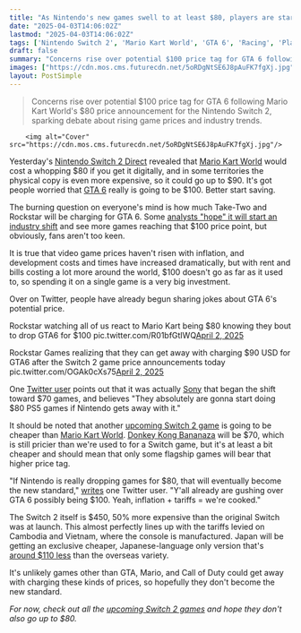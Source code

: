 ```yaml
---
title: "As Nintendo's new games swell to at least $80, players are starting to get worried that Rockstar's about to take its shot at a $100 GTA 6"
date: "2025-04-03T14:06:02Z"
lastmod: "2025-04-03T14:06:02Z"
tags: ['Nintendo Switch 2', 'Mario Kart World', 'GTA 6', 'Racing', 'Platformer', 'Open-World', 'Nintendo', 'Rockstar', 'Sony', 'Game Pricing']
draft: false
summary: "Concerns rise over potential $100 price tag for GTA 6 following Mario Kart World's $80 price announcement for the Nintendo Switch 2, sparking debate about rising game prices and industry trends."
images: ["https://cdn.mos.cms.futurecdn.net/5oRDgNtSE6J8pAuFK7fgXj.jpg"]
layout: PostSimple
---
```

> Concerns rise over potential $100 price tag for GTA 6 following Mario Kart World's $80 price announcement for the Nintendo Switch 2, sparking debate about rising game prices and industry trends.


        <img alt="Cover" src="https://cdn.mos.cms.futurecdn.net/5oRDgNtSE6J8pAuFK7fgXj.jpg"/>
        
Yesterday's [<u>Nintendo Switch 2 Direct</u>](https://www.gamesradar.com/games/nintendo-switch-2-direct-april-2025-everything-announced/) revealed that [<u>Mario Kart World</u>](https://www.gamesradar.com/games/racing/mario-kart-world-hands-on-preview-first-impressions-april-2025/) would cost a whopping $80 if you get it digitally, and in some territories the physical copy is even more expensive, so it could go up to $90. It's got people worried that [<u>GTA 6</u>](https://www.gamesradar.com/gta-6-guide/) really is going to be $100. Better start saving.

The burning question on everyone's mind is how much Take-Two and Rockstar will be charging for GTA 6. Some [<u>analysts "hope" it will start an industry shift</u>](https://www.gamesradar.com/games/grand-theft-auto/as-some-analysts-hope-gta-6-will-normalize-usd100-games-one-baldurs-gate-3-dev-points-out-that-prices-havent-risen-with-inflation/) and see more games reaching that $100 price point, but obviously, fans aren't too keen.

It is true that video game prices haven't risen with inflation, and development costs and times have increased dramatically, but with rent and bills costing a lot more around the world, $100 doesn't go as far as it used to, so spending it on a single game is a very big investment.

Over on Twitter, people have already begun sharing jokes about GTA 6's potential price.

Rockstar watching all of us react to Mario Kart being $80 knowing they bout to drop GTA6 for $100 pic.twitter.com/R01bfGtIWQ[April 2, 2025](https://twitter.com/cantworkitout/status/1907448225902010768)

Rockstar Games realizing that they can get away with charging $90 USD for GTA6 after the Switch 2 game price announcements today pic.twitter.com/OGAk0cXs75[April 2, 2025](https://twitter.com/cantworkitout/status/1907442720169242995)

One [Twitter user](https://x.com/PsySmasher/status/1907515288502882504) points out that it was actually [Sony](https://www.gamesradar.com/tag/sony/) that began the shift toward $70 games, and believes "They absolutely are gonna start doing $80 PS5 games if Nintendo gets away with it."

It should be noted that another [<u>upcoming Switch 2 game</u>](https://www.gamesradar.com/upcoming-switch-2-games/) is going to be cheaper than [<u>Mario Kart World</u>](https://www.gamesradar.com/games/mario-kart-world-guide/). [<u>Donkey Kong Bananaza</u>](https://www.gamesradar.com/games/platformer/donkey-kong-bananza-hands-on-preview-first-impressions-april-2025/) will be $70, which is still pricier than we're used to for a Switch game, but it's at least a bit cheaper and should mean that only some flagship games will bear that higher price tag.

"If Nintendo is really dropping games for $80, that will eventually become the new standard," [writes](https://x.com/UTxJGTheDon/status/1907446525573148762) one Twitter user. "Y'all already are gushing over GTA 6 possibly being $100. Yeah, inflation + tariffs = we're cooked."

The Switch 2 itself is $450, 50% more expensive than the original Switch was at launch. This almost perfectly lines up with the tariffs levied on Cambodia and Vietnam, where the console is manufactured. Japan will be getting an exclusive cheaper, Japanese-language only version that's [<u>around $110 less</u>](https://www.gamesradar.com/platforms/nintendo-switch-2/japan-will-have-the-option-of-a-japanese-only-switch-2-for-usd110-less-which-looks-extra-nice-thanks-to-trumps-new-46-percent-tariffs/) than the overseas variety.

It's unlikely games other than GTA, Mario, and Call of Duty could get away with charging these kinds of prices, so hopefully they don't become the new standard.

*For now, check out all the *[<em>upcoming Switch 2 games</em>](https://www.gamesradar.com/upcoming-switch-2-games/)* and hope they don't also go up to $80.*
        
